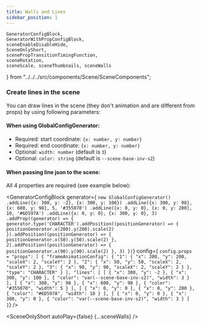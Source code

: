```yaml
---
title: Walls and Lines
sidebar_position: 1
---
```


    GeneratorConfigBlock,
    GeneratorWithPropConfigBlock,
    sceneEnableDisableHide,
    SceneOnlyShort,
    scenePropTransitionTimingFunction,
    sceneRotation,
    sceneScale, sceneThumbnails, sceneWalls
} from "../../../src/components/Scene/SceneComponents";

### Create lines in the scene

You can draw lines in the scene (they don't animation and are different from props) by using following parameters:

#### When using GlobalConfigGenerator:

* Required: start coordinate: `{x: number, y: number}`
* Required: end coordinate: `{x: number, y: number}`
* Optional: `width: number` (default is `3`)
* Optional: `color: string` (default is `--scene-base-inv-s2`)

#### When passing line json to the scene:

All 4 properties are required (see example below):

<GeneratorConfigBlock
    generator={
`new GlobalConfigGenerator()
    .addLine({x: 300, y: -2}, {x: 300, y: 100})
    .addLine({x: 300, y: 98}, {x: 600, y: 98}, 5, '#355070')
    .addLine({x: 0, y: 0}, {x: 0, y: 200}, 10, '#6D597A')
    .addLine({x: 0, y: 0}, {x: 300, y: 0}, 3)
    .addProp((generator) => {
        generator.type('CHARACTER').addPosition((positionGenerator) => {
            positionGenerator.x(200).y(200).scale(2)
        }).addPosition((positionGenerator) => {
            positionGenerator.x(50).y(50).scale(2)
        }, 2).addPosition((positionGenerator) => {
            positionGenerator.x(90).y(90).scale(2)
        }, 3)
    })`}
    config={
        `config.props = "props": [
      {
        "frameAnimationConfig": {
          "1": {
            "x": 200,
            "y": 200,
            "scaleX": 2,
            "scaleY": 2
          },
          "2": {
            "x": 50,
            "y": 50,
            "scaleX": 2,
            "scaleY": 2
          },
          "3": {
            "x": 90,
            "y": 90,
            "scaleX": 2,
            "scaleY": 2
          }
        },
        "type": "CHARACTER"
      }
    ],
    "lines": [
      [
        {
          "x": 300,
          "y": -2
        },
        {
          "x": 300,
          "y": 100
        },
        {
          "color": "var(--scene-base-inv-s2)",
          "width": 3
        }
      ],
      [
        {
          "x": 300,
          "y": 98
        },
        {
          "x": 600,
          "y": 98
        },
        {
          "color": "#355070",
          "width": 5
        }
      ],
      [
        {
          "x": 0,
          "y": 0
        },
        {
          "x": 0,
          "y": 200
        },
        {
          "color": "#6D597A",
          "width": 10
        }
      ],
      [
        {
          "x": 0,
          "y": 0
        },
        {
          "x": 300,
          "y": 0
        },
        {
          "color": "var(--scene-base-inv-s2)",
          "width": 3
        }
      ]
    ]`} />

<SceneOnlyShort autoPlay={false} {...sceneWalls} />
